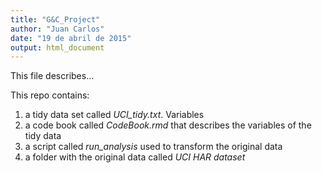 ```yaml
---
title: "G&C_Project"
author: "Juan Carlos"
date: "19 de abril de 2015"
output: html_document
---
```


This file describes...

This repo contains:  

1) a tidy data set called *UCI_tidy.txt*. Variables   
2) a code book called *CodeBook.rmd* that describes the variables of the tidy data
3) a script called *run_analysis* used to transform the original data
4) a folder with the original data called *UCI HAR dataset*


   

